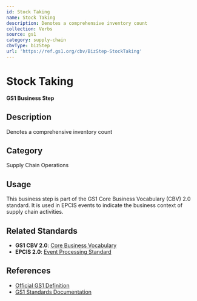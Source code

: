 ```yaml
---
id: Stock Taking
name: Stock Taking
description: Denotes a comprehensive inventory count
collection: Verbs
source: gs1
category: supply-chain
cbvType: bizStep
url: 'https://ref.gs1.org/cbv/BizStep-StockTaking'
---
```

# Stock Taking

**GS1 Business Step**

## Description

Denotes a comprehensive inventory count

## Category

Supply Chain Operations

## Usage

This business step is part of the GS1 Core Business Vocabulary (CBV) 2.0 standard. It is used in EPCIS events to indicate the business context of supply chain activities.

## Related Standards

- **GS1 CBV 2.0**: [Core Business Vocabulary](https://ref.gs1.org/standards/cbv/)
- **EPCIS 2.0**: [Event Processing Standard](https://ref.gs1.org/standards/epcis/)

## References

- [Official GS1 Definition](https://ref.gs1.org/cbv/BizStep-StockTaking)
- [GS1 Standards Documentation](https://www.gs1.org/standards)
